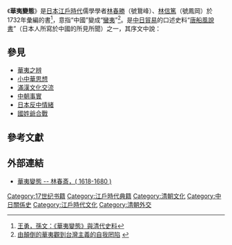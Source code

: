 {{japanese|japanese=華夷変態|kana=かいへんたい|romaji=Kai hentai}}
《'''華夷變態'''》是[[日本|日本]][[江戶時代|江戶時代]]儒學學者[[林春勝|林春勝]]（號鵞峰）、[[林信篤|林信篤]]（號鳳岡）於1732年彙編的書<ref>[http://www.iqh.net.cn/wenhua_zwwh_show.asp?column_id=7952&column_cat_id=1010 王勇，孫文：《華夷變態》與清代史料]</ref>，意指“中國”變成“[[蠻夷|蠻夷]]”<ref>[http://www.lihpao.com/?action-viewnews-itemid-76798 由顛倒的華夷觀到台灣主義的自我罔陷] {{webarchive|url=https://web.archive.org/web/20140502002141/http://www.lihpao.com/?action-viewnews-itemid-76798 |date=2014-05-02 }}</ref>。是[[中日貿易|中日貿易]]的口述史料“[[唐船風說書|唐船風說書]]”（日本人所寫於中國的所見所聞）之一，其序文中說：{{quote|「[[崇禎帝|崇禎]]登天，[[弘光帝|弘光]]陷虜，[[隆武帝|唐]][[朱以海|魯]]才保南隅，[[韃虜|韃虜]]橫行[[中原|中原]]，是華變於夷之態也。」<ref>{{cite book | last = 林春勝 | first = 林信篤| title = 《華夷變態》徳川幕府檔案 | pages = 1732，浦廉一[[校勘|校勘]]，1958 }}</ref>}}

==參見==
*[[華夷之辨|華夷之辨]]
*[[小中華思想|小中華思想]]
*[[滿漢文化交流|滿漢文化交流]]
*[[中朝事實|中朝事實]]
*[[日本反中情緒|日本反中情緒]]
*[[國姓爺合戰|國姓爺合戰]]

==參考文獻==
<references/>

==外部連結==
*[http://archive.wul.waseda.ac.jp/kosho/ri08/ri08_02559/ 華夷變態 -- 林春斎，( 1618-1680 ) ]

{{歷史小作品}}

[[Category:17世纪书籍|Category:17世纪书籍]]
[[Category:江戶時代典籍|Category:江戶時代典籍]]
[[Category:清朝文化|Category:清朝文化]]
[[Category:中日關係史|Category:中日關係史]]
[[Category:江戶時代文化|Category:江戶時代文化]]
[[Category:清朝外交|Category:清朝外交]]